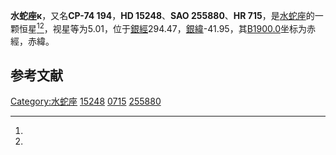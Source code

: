 {{Starbox begin
| name = 水蛇座κ
}}
{{Starbox observe
| epoch = [[J2000.0|J2000.0]]
| constell = [[水蛇座|水蛇座]]<ref name=SIMBAD>{{cite web
 | url=http://simbad.u-strasbg.fr/simbad/sim-id?Ident=HR+715
 | title=Pulsating variable Star
 | publisher=Centre de Données astronomiques de Strasbourg
 | work=SIMBAD
 | accessdate=2012-07-13
 | archive-date=2016-03-17
 | archive-url=https://web.archive.org/web/20160317061943/http://simbad.u-strasbg.fr/simbad/sim-id?Ident=HR+715
 | dead-url=no
 }}</ref><ref name=DATA>{{cite web
 | url=http://vizier.u-strasbg.fr/viz-bin/VizieR-5?-out.add=.&-source=5050&-corr=PK=HR&-out.max=9999&HR=715
 | title=VizieR Detailed Page
 | accessdate=2012-07-13
 | archive-date=2016-03-04
 | archive-url=https://web.archive.org/web/20160304233819/http://vizier.u-strasbg.fr/viz-bin/VizieR-5?-out.add=.&-source=5050&-corr=PK=HR&-out.max=9999&HR=715
 | dead-url=no
 }}</ref>
| 星官 = 
| ra = {{RA|2|22|52.3}}<ref name=SIMBAD /><ref name=DATA />
| dec = {{DEC|-73|38|45}}<ref name=SIMBAD /><ref name=DATA />
| appmag_v = 5.01<ref name=SIMBAD /><ref name=DATA />
}}
{{Starbox character
| class = K1III<ref name=SIMBAD /><ref name=DATA />
| b-v = 1.09<ref name=SIMBAD /><ref name=DATA />
| u-b = 1.04<ref name=SIMBAD /><ref name=DATA />
| r-i = <ref name=SIMBAD /><ref name=DATA />
| variable = 
}}
{{Starbox astrometry
| radial_v = 1.04
| prop_mo_ra = 22
| parallax = 
| p_error = 
}}
{{Starbox catalog
| names =CP-74 194，[[SAO星表|SAO]] 255880，[[HD星表|HD]] 15248，[[HR星表|HR]] 715}}
{{Starbox reference |Simbad=HR+715}}
{{Starbox end}}

'''水蛇座κ'''，又名'''CP-74 194'''，'''HD 15248'''、'''SAO 255880'''、'''HR 715'''，是[[水蛇座|水蛇座]]的一颗恒星<ref name=SIMBAD /><ref name=DATA />，视星等为5.01，位于[[銀道座標系|銀經]]294.47，[[銀道座標系|銀緯]]-41.95，其[[B1900.0|B1900.0]]坐标为赤經{{RA|2|22|16.2}}，赤緯{{DEC|-74|-41.95|55}}。

== 参考文献 ==
{{reflist}}

{{star-stub}}

{{水蛇座恒星}}
[[Category:水蛇座|Category:水蛇座]]
[[Category:HD和HDE天體|15248]]
[[Category:HR天體|0715]]
[[Category:SAO天體|255880]]
